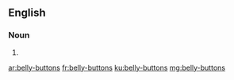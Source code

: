 ==English==

===Noun===
{{head|en}}

# {{plural of|belly-button}}

[[ar:belly-buttons]]
[[fr:belly-buttons]]
[[ku:belly-buttons]]
[[mg:belly-buttons]]